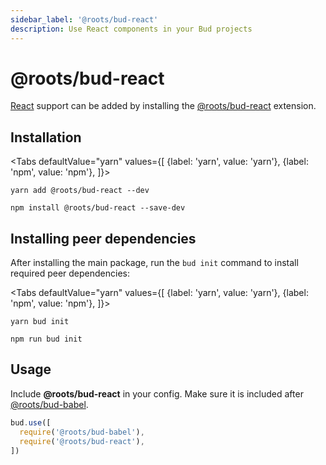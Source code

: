 ```yaml
---
sidebar_label: '@roots/bud-react'
description: Use React components in your Bud projects
---
```



# @roots/bud-react

[React](https://reactjs.org) support can be added by installing the [@roots/bud-react](/extensions/bud-react) extension.

## Installation

<Tabs
  defaultValue="yarn"
  values={[
    {label: 'yarn', value: 'yarn'},
    {label: 'npm', value: 'npm'},
  ]}>
  <TabItem value="yarn">

    yarn add @roots/bud-react --dev

  </TabItem>
  <TabItem value="npm">

    npm install @roots/bud-react --save-dev

  </TabItem>
</Tabs>

## Installing peer dependencies

After installing the main package, run the `bud init` command to install required peer dependencies:

<Tabs
  defaultValue="yarn"
  values={[
    {label: 'yarn', value: 'yarn'},
    {label: 'npm', value: 'npm'},
  ]}>
  <TabItem value="yarn">

    yarn bud init

  </TabItem>
  <TabItem value="npm">

    npm run bud init

  </TabItem>
</Tabs>

## Usage

Include **@roots/bud-react** in your config. Make sure it is included after [@roots/bud-babel](/extensions/bud-babel).

```js
bud.use([
  require('@roots/bud-babel'),
  require('@roots/bud-react'),
])
```
